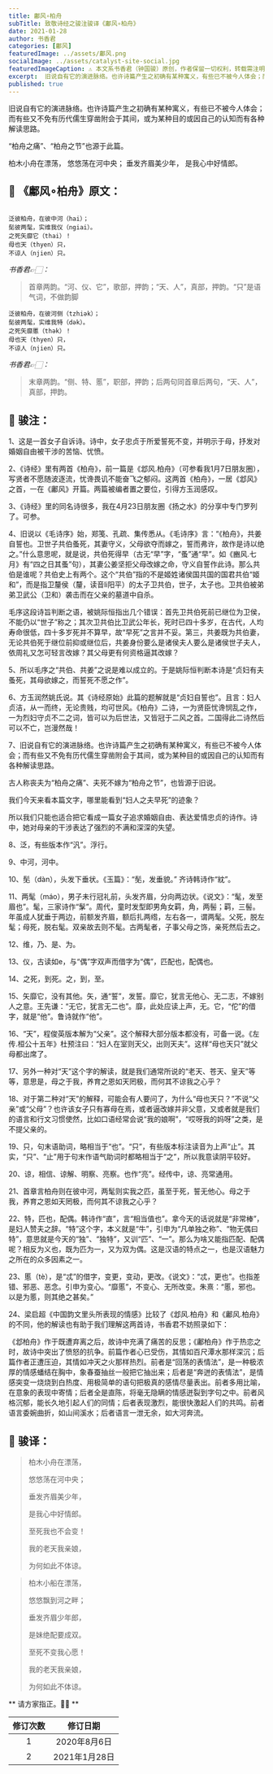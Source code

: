```yaml
---
title: 鄘风∘柏舟
subTitle: 致敬诗经之骏注骏译《鄘风∘柏舟》 
date: 2021-01-28 
author: 书香君
categories: [鄘风]
featuredImage: ../assets/鄘风.png
socialImage: ../assets/catalyst-site-social.jpg
featuredImageCaption: ⚠️️ 本文系书香君（钟国骏）原创，作者保留一切权利，转载需注明出处。
excerpt:  旧说自有它的演进脉络。也许诗篇产生之初确有某种寓义，有些已不被今人体会；而有些又不免有历代儒生穿凿附会于其间，或为某种目的或因自己的认知而有各种解读思路。  “柏舟之痛”、“柏舟之节”也源于此篇。  柏木小舟在漂荡， 悠悠荡在河中央； 垂发齐眉美少年， 是我心中好情郎。   
published: true
---
```


旧说自有它的演进脉络。也许诗篇产生之初确有某种寓义，有些已不被今人体会；而有些又不免有历代儒生穿凿附会于其间，或为某种目的或因自己的认知而有各种解读思路。

“柏舟之痛”、“柏舟之节”也源于此篇。

柏木小舟在漂荡，
悠悠荡在河中央；
垂发齐眉美少年，
是我心中好情郎。

## 🌼 《鄘风∘柏舟》原文：
```

泛彼柏舟，在彼中河（hai）；
髧彼两髦，实维我仪（ngiai）。
之死矢靡它（thai）！
母也天（thyen）只，
不谅人（njien）只。

```
*书香君👉🏻：* 

> 首章两韵。“河、仪、它”，歌部，押韵；“天、人”，真部，押韵。“只”是语气词，不做韵脚

```
泛彼柏舟，在彼河侧（tzhiək）；
髧彼两髦，实维我特（dək）。
之死矢靡慝（thək）！
母也天（thyen）只，
不谅人（njien）只。

```
*书香君👉🏻：* 

> 末章两韵。“侧、特、慝”，职部，押韵；后两句同首章后两句，“天、人”，真部，押韵。

## 🍁️ 骏注：

1、这是一首女子自诉诗。诗中，女子忠贞于所爱誓死不变，并明示于母，抒发对婚姻自由被干涉的苦恼、忧愤。

2、《诗经》里有两首《柏舟》，前一篇是《邶风.柏舟》（可参看我1月7日朋友圈），写贤者不愿随波逐流，忧谗畏讥不能奋飞之郁闷。这两首《柏舟》，一居《邶风》之首，一在《鄘风》开篇。两篇被编者置之要位，引得方玉润感叹。

3、《诗经》里的同名诗很多，我在4月23日朋友圈《扬之水》的分享中专门罗列了。可参。

4、旧说以《毛诗序》始，郑笺、孔疏、集传悉从。《毛诗序》言：“《柏舟》，共姜自誓也。卫世子共伯蚤死，其妻守义，父母欲夺而嫁之，誓而弗许，故作是诗以绝之。”什么意思呢，就是说，共伯死得早（古无“早”字，“蚤”通“早”。如《豳风.七月》有“四之日其蚤”句），其妻公姜坚拒父母改嫁之命，守义自誓作此诗。那么共伯是谁呢？共伯史上有两个。这个“共伯”指的不是姬姓诸侯国共国的国君共伯“姬和”，而是指卫釐侯（釐，读音li阳平）的太子卫共伯，世子，太子也。卫共伯被弟弟卫武公（卫和）袭击而在父亲的墓道中自杀。

毛序这段诗旨判断之语，被姚际恒指出几个错误：首先卫共伯死前已继位为卫侯，不能仍以“世子”称之；其次卫共伯比卫武公年长，死时已四十多岁，在古代，人均寿命很低，四十多岁死并不算早，故“早死”之言并不妥。第三，共姜既为共伯妻，无论共伯死于继位前抑或继位后，共姜身份要么是诸侯夫人要么是诸侯世子夫人，依周礼又怎可轻言改嫁？其父母更有何资格逼其改嫁？

5、所以毛序之“共伯、共姜”之说是难以成立的。于是姚际恒判断本诗是“贞妇有夫蚤死，其母欲嫁之，而誓死不愿之作”。

6、方玉润然姚氏说。其《诗经原始》此篇的题解就是“贞妇自誓也”。且言：妇人贞洁，从一而终，无论贵贱，均可世风。《柏舟》二诗，一为贤臣忧谗悯乱之作，一为烈妇守贞不二之词，皆可以为后世法，又皆冠于二风之首。二国得此二诗然后可以不亡，岂漫然哉！

7、旧说自有它的演进脉络。也许诗篇产生之初确有某种寓义，有些已不被今人体会；而有些又不免有历代儒生穿凿附会于其间，或为某种目的或因自己的认知而有各种解读思路。

古人称丧夫为“柏舟之痛”、夫死不嫁为“柏舟之节”，也皆源于旧说。

我们今天来看本篇文字，哪里能看到“妇人之夫早死”的迹象？

所以我们只能也适合把它看成一篇女子追求婚姻自由、表达爱情忠贞的诗作。诗中，她对母亲的干涉表达了强烈的不满和深深的失望。

8、泛，有些版本作“汎”。浮行。

9、中河，河中。

10、髧（dàn），头发下垂状。《玉篇》：“髧，发垂貌。” 齐诗韩诗作“紞”。

11、两髦（máo），男子未行冠礼前，头发齐眉，分向两边状。《说文》：“髦，发至眉也”。髦，三家诗作“髳”。周代，童时发型即男角女羁，角，两髻；羁，三髻。年虽成人犹垂于两边，前额发齐眉，额后扎两绺，左右各一，谓两髦。父死，脱左髦；母死，脱右髦。双亲故去则不髦。古两髦者，子事父母之饰，亲死然后去之。

12、维，乃、是、为。

13、仪，古读如e，与“偶”字双声而借字为“偶”，匹配也，配偶也。

14、之死，到死。之，到，至。

15、矢靡它，没有其他。矢，通“誓”，发誓。靡它，犹言无他心、无二志，不嫁别人之意。王先谦：“无它，犹言无二也”。靡，此处应读上声，无。它，“佗”的借字，就是“他”。鲁诗就作“他”。

16、“天”，程俊英版本解为“父亲”。这个解释大部分版本都没有，可备一说。《左传.桓公十五年》杜预注曰：“妇人在室则天父，出则天夫”。这样“母也天只”就父母都出席了。

17、另外一种对“天”这个字的解读，就是我们通常所说的“老天、苍天、皇天”等等，意思是，母之于我，养育之恩如天罔极，而何其不谅我之心乎？

18、对于第二种对“天”的解释，可能会有人要问了，为什么“母也天只？”不说“父亲”或“父母”？也许该女子只有寡母在焉，或者逼改嫁并非父意，又或者就是我们的语言和行文习惯使然，比如口语经常会说“我的娘啊”，“哎呀我的妈呀”之类，是不提父亲的。

19、只，句末语助词，略相当于“也”。“只”，有些版本标注读音为上声“止”。其实，“只”、“止”用于句末作语气助词时都略相当于“之”，所以我意读阴平较好。

20、谅，相信、谅解、明察、亮察。也作“亮”。经传中，谅、亮常通用。

21、首章言柏舟则在彼中河，两髦则实我之匹，虽至于死，誓无他心。母之于我，养育之恩如天罔极，而何其不谅我之心乎？

22、特，匹也，配偶。韩诗作“直”，言“相当值也”。拿今天的话说就是“非常棒”，是妇人赞夫之辞。“特”这个字，本义就是“牛”，引申为“凡单独之称”、“物无偶曰特”，意思就是今天的“独”、“独特”，又训“匹”、“一”。那么为啥又能指匹配、配偶呢？相反为义也，既为匹为一，又为双为偶。这是汉语的特点之一，也是汉语魅力之所在的众多因素之一。

23、慝（tè），是“忒”的借字，变更，变动，更改。《说文》：“忒，更也”。也指差错、邪恶、恶念。引申为变心。“靡慝”，不变心、无所改变。朱熹：“慝，邪也。以是为慝，则其绝之甚矣。”

24、梁启超《中国韵文里头所表现的情感》比较了《邶风.柏舟》和《鄘风.柏舟》的不同，他的解读也有助于我们理解这两首诗，书香君不妨照录如下：

《邶柏舟》作于既遭弃离之后，故诗中充满了痛苦的反思；《鄘柏舟》作于热恋之时，故诗中突出了愤怒的抗争。前篇作者心已受伤，其情如百尺潭水那样深沉；后篇作者正遭压迫，其情如冲天之火那样热烈。前者是“回荡的表情法”，是一种极浓厚的情感蟠结在胸中，象春蚕抽丝一般把它抽出来；后者是“奔迸的表情法”，是情感突变一烧烧到白热度、用极简单的语句把极真的感情尽量表出。前者多用比喻，在意象的表现中寄情；后者全是直陈，将毫无隐瞒的情感迸裂到字句之中。前者风格沉郁，能长久地引起人们的同情；后者表现激烈，能很快激起人们的共鸣。前者语言委婉曲折，如山间溪水；后者语言一泄无余，如大河奔流。

## 🍁️ 骏译：

> 柏木小舟在漂荡，
> 
> 悠悠荡在河中央；
> 
> 垂发齐眉美少年，
> 
> 是我心中好情郎。
> 
> 至死我也不会变！
> 
> 我的老天我亲娘，
> 
> 为何如此不体谅。

> 柏木小船在漂荡，
> 
> 悠悠飘到河之畔；
> 
> 垂发齐眉少年郎，
> 
> 是妹绝配要成双。
> 
> 至死不变我心愿！
> 
> 我的老天我亲娘，
> 
> 为何如此不体谅。

** 请方家指正。🙏🏻 **

| 修订次数      | 修订日期 | 
|   :----: |    :----:   | 
| 1    | 2020年8月6日       | 
| 2    | 2021年1月28日       | 
